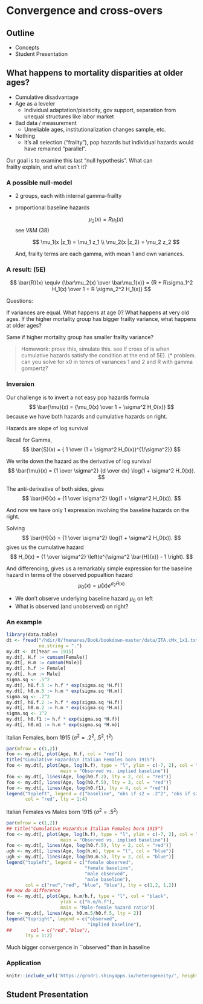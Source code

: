 # Convergence and cross-overs

## Outline
- Concepts
- Student Presentation

## What happens to mortality disparities at older ages?
  
  - Cumulative disadvantage
  - Age as a leveler
    - Individual adaptation/plasticity, gov support, separation from
    unequal structures like labor market
  - Bad data / measurement
    - Unreliable ages, institutionalization changes sample, etc.

  - Nothing
    - It's all selection ("frailty"), pop hazards but
    individual hazards would have remained "parallel".

Our goal is to examine this last "null hypothesis". What can  
  frailty explain, and what can't it?
  
### A possible null-model

- 2 groups, each with internal gamma-frailty
- proportional baseline hazards

  $$
  \mu_2(x) =  R \mu_1(x)
  $$
see V&M (38)

  $$
  \mu_1(x |z_1) = \mu_1 z_1 \\ \mu_2(x |z_2) = \mu_2 z_2  
  $$

  And, frailty terms are each gamma, with mean 1 and own variances.

### A result: \vr (5E)

  $$
  \bar{R}(x) \equiv {\bar\mu_2(x) \over \bar\mu_1(x)} =
  {R + R\sigma_1^2 H_1(x) \over 1 + R \sigma_2^2 H_1(x)}
  $$
  
  Questions:
  
  \item If variances are equal. What happens at age 0? What happens
    at very old ages.
  \item If the higher mortality group has bigger frailty variance, what
    happens at older ages?
  \item Same if  higher mortality group has smaller frailty
    variance?
  

> Homework: prove this, simulate this. see if cross of is when
  cumulative hazards satisfy the condition at the end of 5E). (*
  problem. can you solve for x0 in temrs of variances 1 and 2 and R
with gamma gompertz?

### Inversion

Our challenge is to invert a not easy pop hazards formula
$$
\bar{\mu}(x) = {\mu_0(x) \over 1 + \sigma^2 H_0(x)}
$$
because we have both hazards and cumulative hazards on right.

Hazards are slope of log survival

Recall for Gamma,
$$
\bar{S}(x) = { 1 \over (1 + \sigma^2 H_0(x))^{1/\sigma^2}}
$$

We write down the hazard as the derivative of log survival
$$
\bar{\mu}(x)  = {1 \over \sigma^2} {d \over dx} \log(1 + \sigma^2 H_0(x)).
$$

The anti-derivative of both sides, gives
$$
\bar{H}(x) = {1 \over \sigma^2} \log(1 + \sigma^2 H_0(x)).
$$

And now we have only 1 expression involving the baseline hazards on
the right. 


Solving 
$$
\bar{H}(x) = {1 \over \sigma^2} \log(1 + \sigma^2 H_0(x)).
$$
gives us the cumulative hazard
$$
H_0(x) = {1 \over \sigma^2} \left(e^{\sigma^2 \bar{H}(x)} - 1 \right).
$$

And differencing, gives us a remarkably simple expression for the
baseline hazard in terms of the observed popualtion hazard
$$
\mu_0(x) = \bar\mu(x) e^{\sigma_2 \bar{H}(x)}
$$

- We don't observe underlying baseline hazard $\mu_0$ on left
- What is observed (and unobserved) on right?


### An example

```r
library(data.table)
dt <- fread("/hdir/0/fmenares/Book/bookdown-master/data/ITA.cMx_1x1.txt",
            na.string = ".")
my.dt <- dt[Year == 1915]
my.dt[, H.f := cumsum(Female)]
my.dt[, H.m := cumsum(Male)]
my.dt[, h.f := Female]
my.dt[, h.m := Male]
sigma.sq <- .5^2
my.dt[, h0.f.5 := h.f * exp(sigma.sq *H.f)]
my.dt[, h0.m.5 := h.m * exp(sigma.sq *H.m)]
sigma.sq <- .2^2
my.dt[, h0.f.2 := h.f * exp(sigma.sq *H.f)]
my.dt[, h0.m.2 := h.m * exp(sigma.sq *H.m)]
sigma.sq <- 1^2
my.dt[, h0.f1 := h.f * exp(sigma.sq *H.f)]
my.dt[, h0.m1 := h.m * exp(sigma.sq *H.m)]
```


Italian Females, born 1915 ($\sigma^2 = .2^2, .5^2, 1^2$)

```r
par(mfrow = c(1,2))
foo <- my.dt[, plot(Age, H.f, col = "red")]
title("Cumulative Hazards\n Italian Females born 1915")
foo <- my.dt[, plot(Age, log(h.f), type = "l", ylim = c(-7, 2), col = "red",
                    main = "Observed vs. implied baseline")]
foo <- my.dt[, lines(Age, log(h0.f.2), lty = 2, col = "red")]
foo <- my.dt[, lines(Age, log(h0.f.5), lty = 3, col = "red")]
foo <- my.dt[, lines(Age, log(h0.f1), lty = 4, col = "red")]
legend("topleft", legend = c("baseline", "obs if s2 = .2^2", "obs if s2 = .5^2", "obs if s2 = 1^2"),
       col = "red", lty = 1:4)
```



Italian Females vs Males born 1915 ($\sigma^2 = .5^2$)
```r
par(mfrow = c(1,2))
## title("Cumulative Hazards\n Italian Females born 1915")
foo <- my.dt[, plot(Age, log(h.f), type = "l", ylim = c(-7, 2), col = "red",
                    main = "Observed vs. implied baseline")]
foo <- my.dt[, lines(Age, log(h0.f.5), lty = 2, col = "red")]
ugh <- my.dt[, lines(Age, log(h.m), type = "l", col = "blue")]
ugh <- my.dt[, lines(Age, log(h0.m.5), lty = 2, col = "blue")]
legend("topleft", legend = c("female observed",
                             "female baseline",
                             "male observed",
                             "male baseline"),
       col = c("red","red", "blue", "blue"), lty = c(1,2, 1,2))
## now do difference
foo <- my.dt[, plot(Age, h.m/h.f, type = "l", col = "black",
                    ylab = c("h.m/h.f"),
                    main = "Male-female hazard ratio")]
foo <- my.dt[, lines(Age, h0.m.5/h0.f.5, lty = 2)]
legend("topright", legend = c("observed",
                              "implied baseline"),
##       col = c("red","blue"),
       lty = 1:2)
```

Much bigger convergence in ``observed'' than in baseline

### Application

```r
knitr::include_url('https://grodri.shinyapps.io/heterogeneity/', height = '600px')
```

## Student Presentation
  